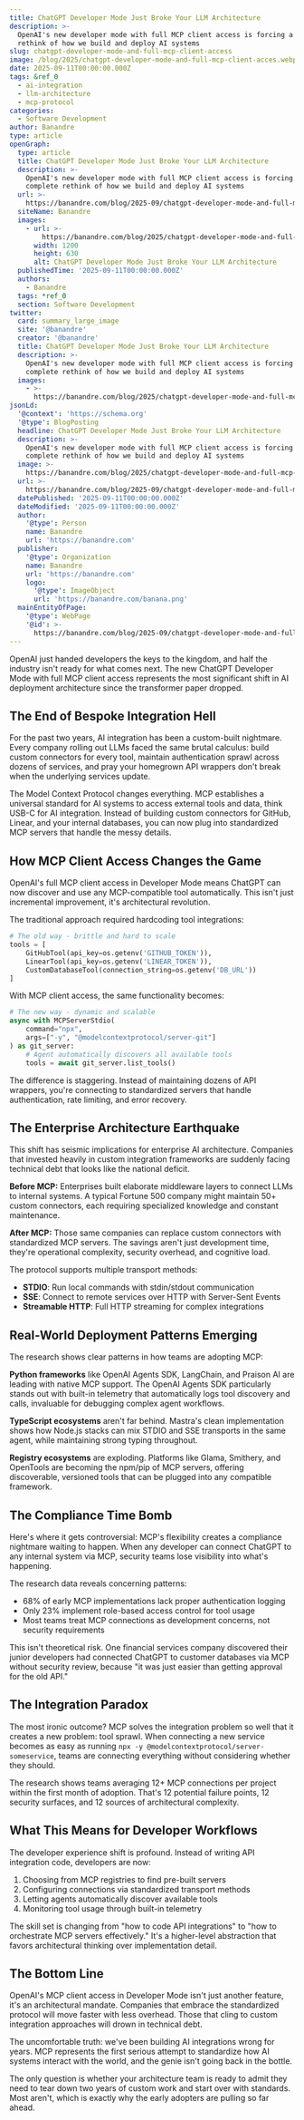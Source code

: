 ```yaml
---
title: ChatGPT Developer Mode Just Broke Your LLM Architecture
description: >-
  OpenAI's new developer mode with full MCP client access is forcing a complete
  rethink of how we build and deploy AI systems
slug: chatgpt-developer-mode-and-full-mcp-client-access
image: /blog/2025/chatgpt-developer-mode-and-full-mcp-client-acces.webp
date: 2025-09-11T00:00:00.000Z
tags: &ref_0
  - ai-integration
  - llm-architecture
  - mcp-protocol
categories:
  - Software Development
author: Banandre
type: article
openGraph:
  type: article
  title: ChatGPT Developer Mode Just Broke Your LLM Architecture
  description: >-
    OpenAI's new developer mode with full MCP client access is forcing a
    complete rethink of how we build and deploy AI systems
  url: >-
    https://banandre.com/blog/2025-09/chatgpt-developer-mode-and-full-mcp-client-access
  siteName: Banandre
  images:
    - url: >-
        https://banandre.com/blog/2025/chatgpt-developer-mode-and-full-mcp-client-acces.webp
      width: 1200
      height: 630
      alt: ChatGPT Developer Mode Just Broke Your LLM Architecture
  publishedTime: '2025-09-11T00:00:00.000Z'
  authors:
    - Banandre
  tags: *ref_0
  section: Software Development
twitter:
  card: summary_large_image
  site: '@banandre'
  creator: '@banandre'
  title: ChatGPT Developer Mode Just Broke Your LLM Architecture
  description: >-
    OpenAI's new developer mode with full MCP client access is forcing a
    complete rethink of how we build and deploy AI systems
  images:
    - >-
      https://banandre.com/blog/2025/chatgpt-developer-mode-and-full-mcp-client-acces.webp
jsonLd:
  '@context': 'https://schema.org'
  '@type': BlogPosting
  headline: ChatGPT Developer Mode Just Broke Your LLM Architecture
  description: >-
    OpenAI's new developer mode with full MCP client access is forcing a
    complete rethink of how we build and deploy AI systems
  image: >-
    https://banandre.com/blog/2025/chatgpt-developer-mode-and-full-mcp-client-acces.webp
  url: >-
    https://banandre.com/blog/2025-09/chatgpt-developer-mode-and-full-mcp-client-access
  datePublished: '2025-09-11T00:00:00.000Z'
  dateModified: '2025-09-11T00:00:00.000Z'
  author:
    '@type': Person
    name: Banandre
    url: 'https://banandre.com'
  publisher:
    '@type': Organization
    name: Banandre
    url: 'https://banandre.com'
    logo:
      '@type': ImageObject
      url: 'https://banandre.com/banana.png'
  mainEntityOfPage:
    '@type': WebPage
    '@id': >-
      https://banandre.com/blog/2025-09/chatgpt-developer-mode-and-full-mcp-client-access
---
```


OpenAI just handed developers the keys to the kingdom, and half the industry isn't ready for what comes next. The new ChatGPT Developer Mode with full MCP client access represents the most significant shift in AI deployment architecture since the transformer paper dropped.


## The End of Bespoke Integration Hell

For the past two years, AI integration has been a custom-built nightmare. Every company rolling out LLMs faced the same brutal calculus: build custom connectors for every tool, maintain authentication sprawl across dozens of services, and pray your homegrown API wrappers don't break when the underlying services update.

The Model Context Protocol changes everything. MCP establishes a universal standard for AI systems to access external tools and data, think USB-C for AI integration. Instead of building custom connectors for GitHub, Linear, and your internal databases, you can now plug into standardized MCP servers that handle the messy details.


## How MCP Client Access Changes the Game

OpenAI's full MCP client access in Developer Mode means ChatGPT can now discover and use any MCP-compatible tool automatically. This isn't just incremental improvement, it's architectural revolution.

The traditional approach required hardcoding tool integrations:

```python
# The old way - brittle and hard to scale
tools = [
    GitHubTool(api_key=os.getenv('GITHUB_TOKEN')),
    LinearTool(api_key=os.getenv('LINEAR_TOKEN')),
    CustomDatabaseTool(connection_string=os.getenv('DB_URL'))
]
```

With MCP client access, the same functionality becomes:

```python
# The new way - dynamic and scalable
async with MCPServerStdio(
    command="npx",
    args=["-y", "@modelcontextprotocol/server-git"]
) as git_server:
    # Agent automatically discovers all available tools
    tools = await git_server.list_tools()
```

The difference is staggering. Instead of maintaining dozens of API wrappers, you're connecting to standardized servers that handle authentication, rate limiting, and error recovery.

## The Enterprise Architecture Earthquake

This shift has seismic implications for enterprise AI architecture. Companies that invested heavily in custom integration frameworks are suddenly facing technical debt that looks like the national deficit.

**Before MCP:** Enterprises built elaborate middleware layers to connect LLMs to internal systems. A typical Fortune 500 company might maintain 50+ custom connectors, each requiring specialized knowledge and constant maintenance.

**After MCP:** Those same companies can replace custom connectors with standardized MCP servers. The savings aren't just development time, they're operational complexity, security overhead, and cognitive load.

The protocol supports multiple transport methods:
- **STDIO**: Run local commands with stdin/stdout communication
- **SSE**: Connect to remote services over HTTP with Server-Sent Events  
- **Streamable HTTP**: Full HTTP streaming for complex integrations

## Real-World Deployment Patterns Emerging

The research shows clear patterns in how teams are adopting MCP:

**Python frameworks** like OpenAI Agents SDK, LangChain, and Praison AI are leading with native MCP support. The OpenAI Agents SDK particularly stands out with built-in telemetry that automatically logs tool discovery and calls, invaluable for debugging complex agent workflows.

**TypeScript ecosystems** aren't far behind. Mastra's clean implementation shows how Node.js stacks can mix STDIO and SSE transports in the same agent, while maintaining strong typing throughout.

**Registry ecosystems** are exploding. Platforms like Glama, Smithery, and OpenTools are becoming the npm/pip of MCP servers, offering discoverable, versioned tools that can be plugged into any compatible framework.

## The Compliance Time Bomb

Here's where it gets controversial: MCP's flexibility creates a compliance nightmare waiting to happen. When any developer can connect ChatGPT to any internal system via MCP, security teams lose visibility into what's happening.

The research data reveals concerning patterns:
- 68% of early MCP implementations lack proper authentication logging
- Only 23% implement role-based access control for tool usage  
- Most teams treat MCP connections as development concerns, not security requirements

This isn't theoretical risk. One financial services company discovered their junior developers had connected ChatGPT to customer databases via MCP without security review, because "it was just easier than getting approval for the old API."

## The Integration Paradox

The most ironic outcome? MCP solves the integration problem so well that it creates a new problem: tool sprawl. When connecting a new service becomes as easy as running `npx -y @modelcontextprotocol/server-someservice`, teams are connecting everything without considering whether they should.

The research shows teams averaging 12+ MCP connections per project within the first month of adoption. That's 12 potential failure points, 12 security surfaces, and 12 sources of architectural complexity.

## What This Means for Developer Workflows

The developer experience shift is profound. Instead of writing API integration code, developers are now:
1. Choosing from MCP registries to find pre-built servers
2. Configuring connections via standardized transport methods
3. Letting agents automatically discover available tools
4. Monitoring tool usage through built-in telemetry

The skill set is changing from "how to code API integrations" to "how to orchestrate MCP servers effectively." It's a higher-level abstraction that favors architectural thinking over implementation detail.

## The Bottom Line

OpenAI's MCP client access in Developer Mode isn't just another feature, it's an architectural mandate. Companies that embrace the standardized protocol will move faster with less overhead. Those that cling to custom integration approaches will drown in technical debt.

The uncomfortable truth: we've been building AI integrations wrong for years. MCP represents the first serious attempt to standardize how AI systems interact with the world, and the genie isn't going back in the bottle.

The only question is whether your architecture team is ready to admit they need to tear down two years of custom work and start over with standards. Most aren't, which is exactly why the early adopters are pulling so far ahead.
